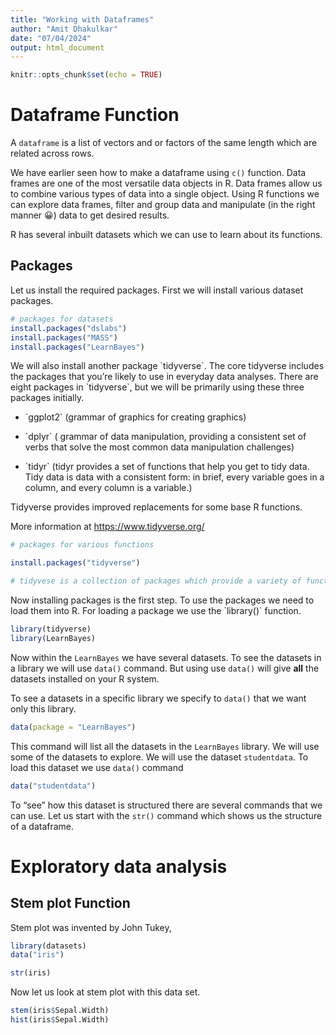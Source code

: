 ```yaml
---
title: "Working with Dataframes"
author: "Amit Dhakulkar"
date: "07/04/2024"
output: html_document
---
```


```r
knitr::opts_chunk$set(echo = TRUE)
```

# Dataframe Function

A `dataframe` is a list of vectors and or factors of the same length which are related across rows.

We have earlier seen how to make a dataframe using `c()` function. Data frames are one of the most versatile data objects in R. Data frames allow us to combine various types of data into a single object. Using R functions we can explore data frames, filter and group data and manipulate (in the right manner 😀) data to get desired results.

R has several inbuilt datasets which we can use to learn about its functions.

## Packages

Let us install the required packages. First we will install various dataset packages.

```r

# packages for datasets 
install.packages("dslabs")
install.packages("MASS")
install.packages("LearnBayes")


```

We will also install another package \`tidyverse\`. The core tidyverse includes the packages that you're likely to use in
everyday data analyses. There are eight packages in \`tidyverse\`, but we will be primarily using these three packages initially.

-   \`ggplot2\` (grammar of graphics for creating graphics)

-   \`dplyr\` ( grammar of data manipulation, providing a consistent set of verbs that solve the most common data manipulation challenges)

-   \`tidyr\` (tidyr provides a set of functions that help you get to tidy data. Tidy data is data with a consistent form: in brief, every variable goes in a column, and every column is a variable.)

Tidyverse provides improved replacements for some base R functions.

More information at <https://www.tidyverse.org/>

```r


# packages for various functions 

install.packages("tidyverse")

# tidyvese is a collection of packages which provide a variety of functions to explore, manipulate and visualise data. 

```

Now installing packages is the first step. To use the packages we need to load them into R. For loading a package we use the \`library()\` function.

```r

library(tidyverse)
library(LearnBayes)


```

Now within the `LearnBayes` we have several datasets. To see the datasets in a library we will use `data()`
command. But using use `data()` will give **all** the datasets installed on your R system. 

To see a datasets in a specific library we specify to `data()` that we want only this library.

```r


data(package = "LearnBayes")
```

This command will list all the datasets in the `LearnBayes` library. We will use some of the datasets to explore. We will use the dataset `studentdata`. To load this dataset we use `data()` command

```r

data("studentdata")

```

To "see" how this dataset is structured there are several commands that we can use. Let us start with the `str()` command which shows us the structure of a dataframe.


# Exploratory data analysis

## Stem plot Function

Stem plot was invented by John Tukey,

```r

library(datasets)
data("iris")

str(iris)
```

Now let us look at stem plot with this data set.

```r
stem(iris$Sepal.Width)
hist(iris$Sepal.Width)

```
